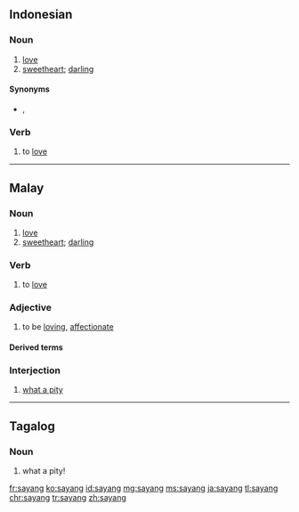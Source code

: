 ==Indonesian==

===Noun===
{{id-noun}}

# [[love]]
# [[sweetheart]]; [[darling]]

====Synonyms====
* {{sense|love}} {{l|id|cinta}}, {{l|id|kasih}}

===Verb===
{{id-verb}}

# to [[love]]

----

==Malay==

===Noun===
{{ms-noun|j=سايڠ}}

# [[love]]
# [[sweetheart]]; [[darling]]

===Verb===
{{head|ms|verb}}

# to [[love]]

===Adjective===
{{ms-adj}}

# to be [[loving]], [[affectionate]]

====Derived terms====
{{ms-der|21|40|121|131|150|210|221|222|330|340}}

===Interjection===
{{head|ms|interjection}}

# [[what a pity]]

----

==Tagalog==

===Noun===
{{tl-noun}}

# what a pity!

[[fr:sayang]]
[[ko:sayang]]
[[id:sayang]]
[[mg:sayang]]
[[ms:sayang]]
[[ja:sayang]]
[[tl:sayang]]
[[chr:sayang]]
[[tr:sayang]]
[[zh:sayang]]